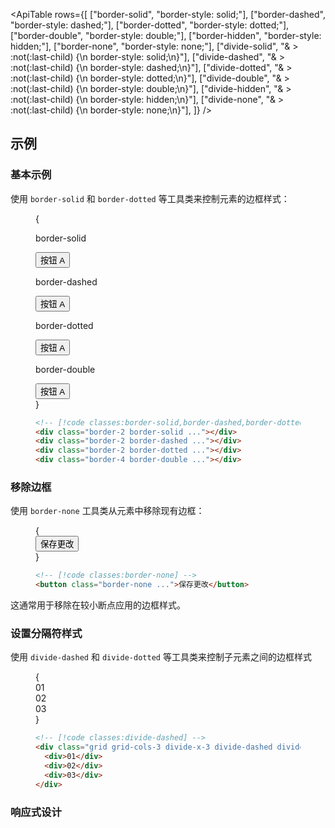 

<ApiTable
  rows={[
    ["border-solid", "border-style: solid;"],
    ["border-dashed", "border-style: dashed;"],
    ["border-dotted", "border-style: dotted;"],
    ["border-double", "border-style: double;"],
    ["border-hidden", "border-style: hidden;"],
    ["border-none", "border-style: none;"],
    ["divide-solid", "& > :not(:last-child) {\n  border-style: solid;\n}"],
    ["divide-dashed", "& > :not(:last-child) {\n  border-style: dashed;\n}"],
    ["divide-dotted", "& > :not(:last-child) {\n  border-style: dotted;\n}"],
    ["divide-double", "& > :not(:last-child) {\n  border-style: double;\n}"],
    ["divide-hidden", "& > :not(:last-child) {\n  border-style: hidden;\n}"],
    ["divide-none", "& > :not(:last-child) {\n  border-style: none;\n}"],
  ]}
/>

## 示例

### 基本示例

使用 `border-solid` 和 `border-dotted` 等工具类来控制元素的边框样式：

<Figure>

<Example>
  {
    <div className="grid grid-cols-1 gap-x-4 gap-y-8 text-center text-sm leading-6 font-bold text-white sm:grid-cols-2">
      <div className="flex shrink-0 flex-col items-center">
        <p className="mb-3 text-center font-mono text-sm font-medium text-gray-500 dark:text-gray-400">border-solid</p>
        <button className="rounded-md border-2 border-solid border-indigo-500 bg-white px-4 py-2 text-sm font-semibold text-gray-700 dark:border-sky-500 dark:bg-gray-700 dark:text-white">
          按钮 A
        </button>
      </div>
      <div className="flex shrink-0 flex-col items-center">
        <p className="mb-3 text-center font-mono text-sm font-medium text-gray-500 dark:text-gray-400">border-dashed</p>
        <button className="rounded-md border-2 border-dashed border-indigo-500 bg-white px-4 py-2 text-sm font-semibold text-gray-700 dark:border-sky-500 dark:bg-gray-700 dark:text-white">
          按钮 A
        </button>
      </div>
      <div className="flex shrink-0 flex-col items-center">
        <p className="mb-3 text-center font-mono text-sm font-medium text-gray-500 dark:text-gray-400">border-dotted</p>
        <button className="rounded-md border-2 border-dotted border-indigo-500 bg-white px-4 py-2 text-sm font-semibold text-gray-700 dark:border-sky-500 dark:bg-gray-700 dark:text-white">
          按钮 A
        </button>
      </div>
      <div className="flex shrink-0 flex-col items-center">
        <p className="mb-3 text-center font-mono text-sm font-medium text-gray-500 dark:text-gray-400">border-double</p>
        <button className="rounded-md border-4 border-double border-indigo-500 bg-white px-4 py-2 text-sm font-semibold text-gray-700 dark:border-sky-500 dark:bg-gray-700 dark:text-white">
          按钮 A
        </button>
      </div>
    </div>
  }
</Example>

```html
<!-- [!code classes:border-solid,border-dashed,border-dotted,border-double] -->
<div class="border-2 border-solid ..."></div>
<div class="border-2 border-dashed ..."></div>
<div class="border-2 border-dotted ..."></div>
<div class="border-4 border-double ..."></div>
```

</Figure>

### 移除边框

使用 `border-none` 工具类从元素中移除现有边框：

<Figure>

<Example>
  {
    <div className="flex justify-center gap-4 text-center text-sm leading-6 font-bold text-white">
      <button className="rounded-md border-2 border-none border-indigo-500 bg-gray-100 px-4 py-2 text-sm font-semibold text-gray-700 dark:bg-gray-700 dark:text-white">
        保存更改
      </button>
    </div>
  }
</Example>

```html
<!-- [!code classes:border-none] -->
<button class="border-none ...">保存更改</button>
```

</Figure>

这通常用于移除在较小断点应用的边框样式。

### 设置分隔符样式

使用 `divide-dashed` 和 `divide-dotted` 等工具类来控制子元素之间的边框样式

<Figure>

<Example>
  {
    <div className="mx-auto grid max-w-lg grid-cols-3 divide-x-3 divide-dashed divide-indigo-500 rounded-lg text-center font-mono text-sm leading-6 font-bold text-gray-400">
      <div className="p-4 outline-1 -outline-offset-1 outline-gray-900/20 outline-dashed dark:outline-white/20">01</div>
      <div className="p-4 outline-1 -outline-offset-1 outline-gray-900/20 outline-dashed dark:outline-white/20">02</div>
      <div className="p-4 outline-1 -outline-offset-1 outline-gray-900/20 outline-dashed dark:outline-white/20">03</div>
    </div>
  }
</Example>

```html
<!-- [!code classes:divide-dashed] -->
<div class="grid grid-cols-3 divide-x-3 divide-dashed divide-indigo-500">
  <div>01</div>
  <div>02</div>
  <div>03</div>
</div>
```

</Figure>

### 响应式设计

<ResponsiveDesign property="border-style" defaultClass="border-solid" featuredClass="border-dotted" />
